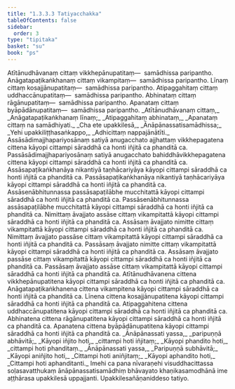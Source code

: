 ```yaml
---
title: "1.3.3.3 Tatiyacchakka"
tableOfContents: false
sidebar:
  order: 3
type: "tipitaka"
basket: "su"
book: "ps"
---
```



<DynamicBreadcrumb />

<Division number="156" book="ps">

<Paragraph number="878" book="ps">
Atītānudhāvanaṃ cittaṃ vikkhepānupatitaṃ—  samādhissa paripantho. Anāgatapaṭikaṅkhanaṃ cittaṃ vikampitaṃ—  samādhissa paripantho. Līnaṃ cittaṃ kosajjānupatitaṃ—  samādhissa paripantho. Atipaggahitaṃ cittaṃ uddhaccānupatitaṃ—  samādhissa paripantho. Abhinataṃ cittaṃ rāgānupatitaṃ—  samādhissa paripantho. Apanataṃ cittaṃ byāpādānupatitaṃ—  samādhissa paripantho.
</Paragraph>

<Paragraph number="879" type="verses" book="ps">
_Atītānudhāvanaṃ cittaṃ,_  
_Anāgatapaṭikaṅkhanaṃ līnaṃ;_  
_Atipaggahitaṃ abhinataṃ,_  
_Apanataṃ cittaṃ na samādhiyati._  

</Paragraph>

<Paragraph number="880" type="verses" book="ps">
_Cha ete upakkilesā,_  
_Ānāpānassatisamādhissa;_  
_Yehi upakkiliṭṭhasaṅkappo,_  
_Adhicittaṃ nappajānātīti._  

</Paragraph>

</Division>
<Division number="157" book="ps">

<Paragraph number="881" book="ps">
Assāsādimajjhapariyosānaṃ satiyā anugacchato ajjhattaṃ vikkhepagatena cittena kāyopi cittampi sāraddhā ca honti iñjitā ca phanditā ca. Passāsādimajjhapariyosānaṃ satiyā anugacchato bahiddhāvikkhepagatena cittena kāyopi cittampi sāraddhā ca honti iñjitā ca phanditā ca. Assāsapaṭikaṅkhanāya nikantiyā taṇhācariyāya kāyopi cittampi sāraddhā ca honti iñjitā ca phanditā ca. Passāsapaṭikaṅkhanāya nikantiyā taṇhācariyāya kāyopi cittampi sāraddhā ca honti iñjitā ca phanditā ca. Assāsenābhitunnassa passāsapaṭilābhe mucchitattā kāyopi cittampi sāraddhā ca honti iñjitā ca phanditā ca. Passāsenābhitunnassa assāsapaṭilābhe mucchitattā kāyopi cittampi sāraddhā ca honti iñjitā ca phanditā ca.
</Paragraph>

<Paragraph number="882" book="ps">
Nimittaṃ āvajjato assāse cittaṃ vikampitattā kāyopi cittampi sāraddhā ca honti iñjitā ca phanditā ca. Assāsaṃ āvajjato nimitte cittaṃ vikampitattā kāyopi cittampi sāraddhā ca honti iñjitā ca phanditā ca. Nimittaṃ āvajjato passāse cittaṃ vikampitattā kāyopi cittampi sāraddhā ca honti iñjitā ca phanditā ca. Passāsaṃ āvajjato nimitte cittaṃ vikampitattā kāyopi cittampi sāraddhā ca honti iñjitā ca phanditā ca. Assāsaṃ āvajjato passāse cittaṃ vikampitattā kāyopi cittampi sāraddhā ca honti iñjitā ca phanditā ca. Passāsaṃ āvajjato assāse cittaṃ vikampitattā kāyopi cittampi sāraddhā ca honti iñjitā ca phanditā ca. Atītānudhāvanena cittena vikkhepānupatitena kāyopi cittampi sāraddhā ca honti iñjitā ca phanditā ca. Anāgatapaṭikaṅkhanena cittena vikampitena kāyopi cittampi sāraddhā ca honti iñjitā ca phanditā ca. Līnena cittena kosajjānupatitena kāyopi cittampi sāraddhā ca honti iñjitā ca phanditā ca. Atipaggahitena cittena uddhaccānupatitena kāyopi cittampi sāraddhā ca honti iñjitā ca phanditā ca. Abhinatena cittena rāgānupatitena kāyopi cittampi sāraddhā ca honti iñjitā ca phanditā ca. Apanatena cittena byāpādānupatitena kāyopi cittampi sāraddhā ca honti iñjitā ca phanditā ca.
</Paragraph>

<Paragraph number="883" type="verses" book="ps">
_Ānāpānassati yassa,_  
_paripuṇṇā abhāvitā;_  
_Kāyopi iñjito hoti,_  
_cittampi hoti iñjitaṃ;_  
_Kāyopi phandito hoti,_  
_cittampi hoti phanditaṃ._  

</Paragraph>

<Paragraph number="884" type="verses" book="ps">
_Ānāpānassati yassa,_  
_Paripuṇṇā subhāvitā;_  
_Kāyopi aniñjito hoti,_  
_Cittampi hoti aniñjitaṃ;_  
_Kāyopi aphandito hoti,_  
_Cittampi hoti aphanditanti._  

</Paragraph>

<Paragraph number="885" book="ps">
Imehi ca pana nīvaraṇehi visuddhacittassa soḷasavatthukaṃ ānāpānassatisamādhiṃ bhāvayato khaṇikasamodhānā ime aṭṭhārasa upakkilesā uppajjanti.

</Paragraph>
</Division>

<Paragraph number="886" type="center" book="ps">
Upakkilesañāṇaniddeso tatiyo.
</Paragraph>